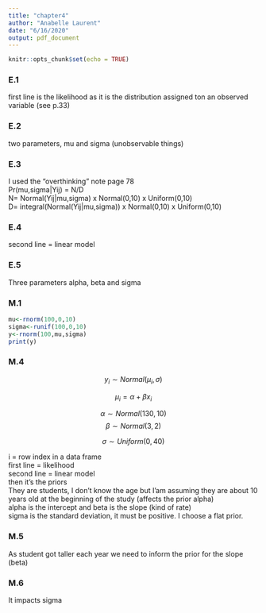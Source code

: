 ```yaml
---
title: "chapter4"
author: "Anabelle Laurent"
date: "6/16/2020"
output: pdf_document
---
```


```r
knitr::opts_chunk$set(echo = TRUE)
```


### E.1 
first line is the likelihood as it is the distribution assigned ton an observed variable (see p.33)  

### E.2 
two parameters, mu and sigma (unobservable things)    

### E.3  
I used the "overthinking" note page 78  
Pr(mu,sigma|Yij) = N/D  
N= Normal(Yij|mu,sigma) x Normal(0,10) x Uniform(0,10)  
D= integral(Normal(Yij|mu,sigma)) x Normal(0,10) x Uniform(0,10)  

### E.4  
second line = linear model  

### E.5  
Three parameters alpha, beta and sigma

### M.1
```r
mu<-rnorm(100,0,10)
sigma<-runif(100,0,10)
y<-rnorm(100,mu,sigma)
print(y)
```

### M.4
$$
y_{i} \sim Normal(\mu_i, \sigma) 
$$

$$
\mu_i = \alpha + \beta x_i
$$

$$
\alpha \sim Normal(130,10)   
$$
$$
\beta \sim Normal(3,2)
$$

$$
\sigma \sim Uniform(0,40)
$$

i = row index in a data frame  
first line = likelihood  
second line = linear model  
then it's the priors  
They are students, I don't know the age but I'am assuming they are about 10 years old at the beginning of the study (affects the prior alpha)  
alpha is the intercept and beta is the slope (kind of rate)  
sigma is the standard deviation, it must be positive. I choose a flat prior. 

### M.5
As student got taller each year we need to inform the prior for the slope (beta)  

### M.6
It impacts sigma